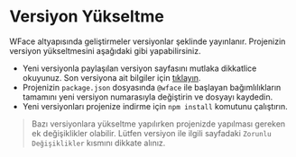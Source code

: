 
# Versiyon Yükseltme

WFace altyapısında geliştirmeler versiyonlar şeklinde yayınlanır.
Projenizin versiyon yükseltmesini aşağıdaki gibi yapabilirsiniz. 

- Yeni versiyonla paylaşılan versiyon sayfasını mutlaka dikkatlice okuyunuz. 
  Son versiyona ait bilgiler için [tıklayın](./#/versions).
- Projenizin `package.json` dosyasında `@wface` ile başlayan bağımlılıkların tamamını 
  yeni versiyon numarasıyla değiştirin ve dosyayı kaydedin.
- Yeni versiyonları projenize indirme için `npm install` komutunu çalıştırın. 

> Bazı versiyonlara yükseltme yapılırken projenizde yapılması gereken ek değişiklikler olabilir. 
Lütfen versiyon ile ilgili sayfadaki `Zorunlu Değişiklikler` kısmını dikkate alınız.